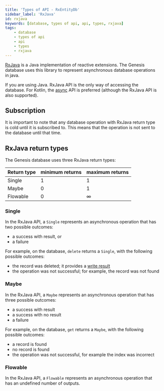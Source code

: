 ```yaml
---
title: 'Types of API - RxEntityDb'
sidebar_label: 'RxJava'
id: rxjava
keywords: [database, types of api, api, types, rxjava]
tags:
    - database
    - types of api
    - api
    - types
    - rxjava
---
```




[RxJava](https://www.rxjava.com/) is a Java implementation of reactive extensions. The Genesis database uses this library to represent asynchronous database operations in java.

If you are using Java. RxJava API is the only way of accessing the database. For Kotlin, the [async](../../../database/types-of-api/async/) API is preferred (although the RxJava API is also supported).

## Subscription

It is important to note that any database operation with RxJava return type is cold until it is subscribed to. This means that the operation is not sent to the database until that time.

## RxJava return types

The Genesis database uses three RxJava return types:

| Return type | minimum returns | maximum returns |
| --- | --- | --- |
| Single | 1 | 1 |
| Maybe | 0 | 1 |
| Flowable | 0 | ∞ |

### Single

In the RxJava API, a `Single` represents an asynchronous operation that has two possible outcomes:

- a success with result, or
- a failure

For example, on the database, `delete` returns a `Single`, with the following possible outcomes:

- the record was deleted; it provides a [write result](../../../database/helper-classes/write-result/)
- the operation was not successful; for example, the record was not found

### Maybe

In the RxJava API, a `Maybe` represents an asynchronous operation that has three possible outcomes:

- a success with result
- a success with no result
- a failure

For example, on the database, `get` returns a `Maybe`, with the following possible outcomes:

- a record is found
- no record is found
- the operation was not successful, for example the index was incorrect

### Flowable

In the RxJava API, a `Flowable` represents an asynchronous operation that has an undefined number of outputs.